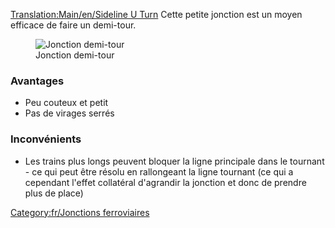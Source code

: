 [[Translation:Main/en/Sideline U Turn]]
{{en/-}}{{fr/Menu de Croisements}}
Cette petite jonction est un moyen efficace de faire un demi-tour.

[[File:en/Mainline u turn.png|center|frame|Jonction demi-tour]]

===Avantages===
*Peu couteux et petit
*Pas de virages serrés

===Inconvénients===
*Les trains plus longs peuvent bloquer la ligne principale dans le tournant - ce qui peut être résolu en rallongeant la ligne tournant (ce qui a cependant l'effet collatéral d'agrandir la jonction et donc de prendre plus de place)

[[Category:fr/Jonctions ferroviaires]]